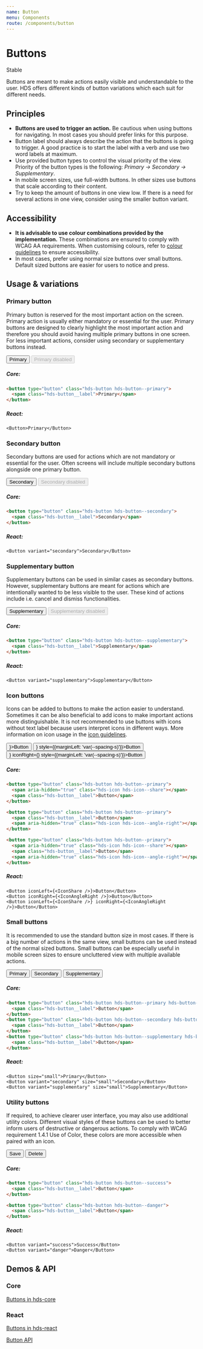 ```yaml
---
name: Button
menu: Components
route: /components/button
---
```




# Buttons

<StatusLabel type="info">Stable</StatusLabel>

<LargeParagraph>
  Buttons are meant to make actions easily visible and understandable to the user. HDS offers different kinds of button variations which each suit for different needs.
</LargeParagraph>

## Principles
- **Buttons are used to trigger an action.** Be cautious when using buttons for navigating. In most cases you should prefer links for this purpose. 
- Button label should always describe the action that the buttons is going to trigger. A good practice is to start the label with a verb and use two word labels at maximum.
- Use provided button types to control the visual priority of the view. Priority of the button types is the following: *Primary -> Secondary -> Supplementary*.
- In mobile screen sizes, use full-width buttons. In other sizes use buttons that scale according to their content.
- Try to keep the amount of buttons in one view low. If there is a need for several actions in one view, consider using the smaller button variant.

## Accessibility

- **It is advisable to use colour combinations provided by the implementation.** These combinations are ensured to comply with WCAG AA requirements. When customising colours, refer to [colour guidelines](/design-tokens/colour "Colour") to ensure accessibility.
- In most cases, prefer using normal size buttons over small buttons. Default sized buttons are easier for users to notice and press.

## Usage & variations

### Primary button
Primary button is reserved for the most important action on the screen. Primary action is usually either mandatory or essential for the user. Primary buttons are designed to clearly highlight the most important action and therefore you should avoid having multiple primary buttons in one screen. For less important actions, consider using secondary or supplementary buttons instead.

<Playground>
<Button>Primary</Button>
<Button style={{marginLeft: 'var(--spacing-s)'}} disabled>Primary disabled</Button>
</Playground>

##### Core:
```html
<button type="button" class="hds-button hds-button--primary">
  <span class="hds-button__label">Primary</span>
</button>
```

##### React:
```tsx
<Button>Primary</Button>
```

### Secondary button
Secondary buttons are used for actions which are not mandatory or essential for the user. Often screens will include multiple secondary buttons alongside one primary button.

<Playground>
  <Button variant="secondary">Secondary</Button>
  <Button variant="secondary" style={{marginLeft: 'var(--spacing-s)'}} disabled>Secondary disabled</Button>
</Playground>

##### Core:
```html
<button type="button" class="hds-button hds-button--secondary">
  <span class="hds-button__label">Secondary</span>
</button>
```

##### React:
```tsx
<Button variant="secondary">Secondary</Button>
```

### Supplementary button
Supplementary buttons can be used in similar cases as secondary buttons. However, supplementary buttons are meant for actions which are intentionally wanted to be less visible to the user. These kind of actions include i.e. cancel and dismiss functionalities.

<Playground>
  <Button variant="supplementary">Supplementary</Button>
  <Button variant="supplementary" style={{marginLeft: 'var(--spacing-s)'}} disabled>Supplementary disabled</Button>
</Playground>

##### Core:
```html
<button type="button" class="hds-button hds-button--supplementary">
  <span class="hds-button__label">Supplementary</span>
</button>
```

##### React:
```tsx
<Button variant="supplementary">Supplementary</Button>
```

### Icon buttons
Icons can be added to buttons to make the action easier to understand. Sometimes it can be also beneficial to add icons to make important actions more distinguishable. It is not recommended to use buttons with icons without text label because users interpret icons in different ways. More information on icon usage in the [icon guidelines](/visual-assets/icons "Icons").

<Playground>
  <Button iconLeft={<IconShare />}>Button</Button>
  <Button iconRight={<IconAngleRight />} style={{marginLeft: 'var(--spacing-s)'}}>Button</Button>
  <Button iconLeft={<IconShare />} iconRight={<IconAngleRight />} style={{marginLeft: 'var(--spacing-s)'}}>Button</Button>
</Playground>

##### Core:
```html
<button type="button" class="hds-button hds-button--primary">
  <span aria-hidden="true" class="hds-icon hds-icon--share"></span>
  <span class="hds-button__label">Button</span>
</button>

<button type="button" class="hds-button hds-button--primary">
  <span class="hds-button__label">Button</span>
  <span aria-hidden="true" class="hds-icon hds-icon--angle-right"></span>
</button>

<button type="button" class="hds-button hds-button--primary">
  <span aria-hidden="true" class="hds-icon hds-icon--share"></span>
  <span class="hds-button__label">Button</span>
  <span aria-hidden="true" class="hds-icon hds-icon--angle-right"></span>
</button>
```

##### React:
```tsx
<Button iconLeft={<IconShare />}>Button</Button>
<Button iconRight={<IconAngleRight />}>Button</Button>
<Button iconLeft={<IconShare />} iconRight={<IconAngleRight />}>Button</Button>
```

### Small buttons
It is recommended to use the standard button size in most cases. If there is a big number of actions in the same view, small buttons can be used instead of the normal sized buttons. Small buttons can be especially useful in mobile screen sizes to ensure uncluttered view with multiple available actions.

<Playground>
  <Button size="small">Primary</Button>
  <Button variant="secondary" size="small" style={{marginLeft: 'var(--spacing-s)'}}>Secondary</Button>
  <Button variant="supplementary" size="small" style={{marginLeft: 'var(--spacing-s)'}}>Supplementary</Button>
</Playground>

##### Core:
```html
<button type="button" class="hds-button hds-button--primary hds-button--small">
  <span class="hds-button__label">Button</span>
</button>
<button type="button" class="hds-button hds-button--secondary hds-button--small">
  <span class="hds-button__label">Button</span>
</button>
<button type="button" class="hds-button hds-button--supplementary hds-button--small">
  <span class="hds-button__label">Button</span>
</button>
```

##### React:
```tsx
<Button size="small">Primary</Button>
<Button variant="secondary" size="small">Secondary</Button>
<Button variant="supplementary" size="small">Supplementary</Button>
```

### Utility buttons
<p>If required, to achieve clearer user interface, you may also use additional utility colors. Different visual styles of these buttons can be used to better inform users of destructive or dangerous actions. To comply with <Link href="https://www.w3.org/TR/WCAG21/#use-of-color" external>WCAG requirement 1.4.1 Use of Color</Link>, these colors are more accessible when paired with an icon.</p>

<Playground>
  <Button variant="success">Save</Button>
  <Button variant="danger" style={{marginLeft: 'var(--spacing-s)'}}>Delete</Button>
</Playground>

##### Core:
```html
<button type="button" class="hds-button hds-button--success">
  <span class="hds-button__label">Button</span>
</button>

<button type="button" class="hds-button hds-button--danger">
  <span class="hds-button__label">Button</span>
</button>
```

##### React:
```tsx
<Button variant="success">Success</Button>
<Button variant="danger">Danger</Button>
```

## Demos & API

### Core

[Buttons in hds-core](/storybook/core/?path=/story/components-button--primary)

### React

[Buttons in hds-react](/storybook/react/?path=/story/components-button--primary)

[Button API](/storybook/react/?path=/docs/components-button--primary)
